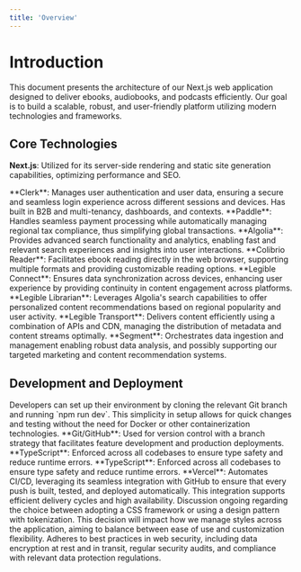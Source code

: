 ```yaml
---
title: 'Overview'
---
```


# Introduction

This document presents the architecture of our Next.js web application designed to deliver ebooks, audiobooks, and podcasts efficiently. Our goal is to build a scalable, robust, and user-friendly platform utilizing modern technologies and frameworks.

## Core Technologies

**Next.js**: Utilized for its server-side rendering and static site generation capabilities, optimizing performance and SEO.

<AccordionGroup>
  <Accordion title="Authentication and Multi-Tenancy User Management" icon="users">
    **Clerk**: Manages user authentication and user data, ensuring a secure and seamless login experience across different sessions and devices. Has built in B2B and multi-tenancy, dashboards, and contexts.
  </Accordion>

  <Accordion title="Payment Processing and Compliance" icon="credit-card">
    **Paddle**: Handles seamless payment processing while automatically managing regional tax compliance, thus simplifying global transactions.
  </Accordion>

  <Accordion title="Semantic AI Search and Analytics" icon="message">
    **Algolia**: Provides advanced search functionality and analytics, enabling fast and relevant search experiences and insights into user interactions.
  </Accordion>

  <Accordion title="E-Reader Functionality" icon="book-open">
    **Colibrio Reader**: Facilitates ebook reading directly in the web browser, supporting multiple formats and providing customizable reading options.
  </Accordion>

  <Accordion title="Cross Device Synchronization" icon="reflect-horizontal">
    **Legible Connect**: Ensures data synchronization across devices, enhancing user experience by providing continuity in content engagement across platforms.
  </Accordion>

  <Accordion title="Content Recommendation" icon="star">
    **Legible Librarian**: Leverages Algolia's search capabilities to offer personalized content recommendations based on regional popularity and user activity.
  </Accordion>

  <Accordion title="Content Delivery" icon="truck">
    **Legible Transport**: Delivers content efficiently using a combination of APIs and CDN, managing the distribution of metadata and content streams optimally.
  </Accordion>

  <Accordion title="Data Pipeline" icon="input-numeric">
    **Segment**: Orchestrates data ingestion and management enabling robust data analysis, and possibly supporting our targeted marketing and content recommendation systems.
  </Accordion>
</AccordionGroup>


## Development and Deployment

<AccordionGroup>
  <Accordion title="Local Development" icon="code">
    Developers can set up their environment by cloning the relevant Git branch and running `npm run dev`. This simplicity in setup allows for quick changes and testing without the need for Docker or other containerization technologies.
  </Accordion>

  <Accordion title="Version Control" icon="code-branch">
    **Git/GitHub**: Used for version control with a branch strategy that facilitates feature development and production deployments.
    **TypeScript**: Enforced across all codebases to ensure type safety and reduce runtime errors.
  </Accordion>

  <Accordion title="TypeScript Enforcement" icon="font">
    **TypeScript**: Enforced across all codebases to ensure type safety and reduce runtime errors.
  </Accordion>

  <Accordion title="Continuous Integration and Deployment" icon="rotate">
    **Vercel**: Automates CI/CD, leveraging its seamless integration with GitHub to ensure that every push is built, tested, and deployed automatically. This integration supports efficient delivery cycles and high availability.
  </Accordion>

  <Accordion title="CSS Strategy" icon="border-bottom-right">
    Discussion ongoing regarding the choice between adopting a CSS framework or using a design pattern with tokenization. This decision will impact how we manage styles across the application, aiming to balance between ease of use and customization flexibility.
  </Accordion>

  <Accordion title="Security and Compliance" icon="lock">
    Adheres to best practices in web security, including data encryption at rest and in transit, regular security audits, and compliance with relevant data protection regulations.
  </Accordion>
</AccordionGroup>


